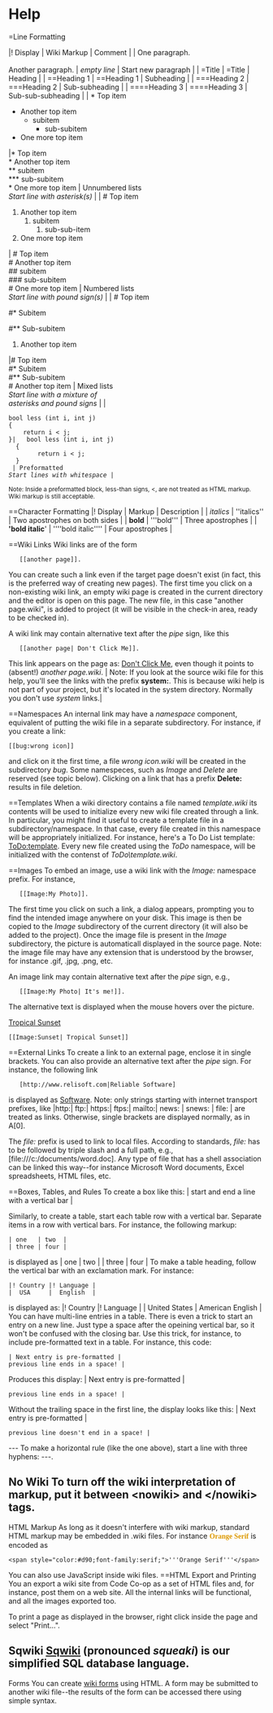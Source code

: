 =Help
==Line Formatting

|! Display | Wiki Markup | Comment |
| One paragraph.<br/>&nbsp;<br/>Another paragraph. | ''empty line'' | Start new paragraph |
| =Title
| <nowiki>=Title</nowiki> | Heading |
| ==Heading 1
| <nowiki>==Heading 1</nowiki> | Subheading |
| ===Heading 2
| <nowiki>===Heading 2</nowiki> | Sub-subheading |
| ====Heading 3
| <nowiki>====Heading 3</nowiki> | Sub-sub-subheading |
| * Top item
* Another top item
** subitem
*** sub-subitem
* One more top item 
|<nowiki>* Top item</nowiki><br/>
<nowiki>* Another top item</nowiki><br/>
<nowiki>** subitem</nowiki><br/>
<nowiki>*** sub-subitem</nowiki><br/>
<nowiki>* One more top item</nowiki> | Unnumbered lists<br/>''Start line with asterisk(s)'' |
| # Top item
# Another top item
## subitem
### sub-sub-item
# One more top item
| <nowiki># Top item</nowiki><br/>
<nowiki># Another top item</nowiki><br/>
<nowiki>## subitem</nowiki><br/>
<nowiki>### sub-subitem</nowiki><br/>
<nowiki># One more top item</nowiki> | Numbered lists<br/>''Start line with pound sign(s)'' |
| # Top item
#* Subitem
#** Sub-subitem
# Another top item
|<nowiki># Top item</nowiki><br/>
<nowiki>#* Subitem</nowiki><br/>
<nowiki>#** Sub-subitem</nowiki><br/>
<nowiki># Another top item</nowiki> | Mixed lists<br/>''Start line with a mixture of <br/>asterisks and pound signs'' |
|
 bool less (int i, int j)
 {
     return i < j;
 }| &nbsp; bool less (int i, int j)<br/>
&nbsp; {<br/>
&nbsp; &nbsp; &nbsp; &nbsp; return i &lt; j;<br/>
&nbsp; }<br/> | Preformatted<br/>''Start lines with whitespace'' |
<small>Note: Inside a preformatted block, less-than signs, &lt;, are not treated as HTML markup. Wiki markup is still acceptable.</small>

==Character Formatting
|! Display | Markup | Description |
| ''italics'' | <nowiki>''italics''</nowiki> | Two apostrophes on both sides |
| '''bold''' | <nowiki>'''bold'''</nowiki> | Three apostrophes |
| ''''bold italic'''' | <nowiki>''''bold italic''''</nowiki> | Four apostrophes |

==Wiki Links
Wiki links are of the form 
    <nowiki>[[another page]]</nowiki>. 
You can create such a link even if the target page doesn't exist (in fact, this is the preferred way of creating new pages). The first time you click on a non-existing wiki link, an empty wiki page is created in the current directory and the editor is open on this page. The new file, in this case "another page.wiki", is added to project (it will be visible in the check-in area, ready to be checked in).

A wiki link may contain alternative text after the ''pipe'' sign, like this 
    <nowiki>[[another page| Don't Click Me]]</nowiki>. 
This link appears on the page as: [[another page| Don't Click Me]], even though it points to (absent!) ''another page.wiki''.
| Note: If you look at the source wiki file for this help, you'll see the links with the prefix '''system:'''. This is because wiki help is not part of your project, but it's located in the system directory. Normally you don't use ''system'' links.|

==Namespaces
An internal link may have a ''namespace'' component, equivalent of putting the wiki file in a separate subdirectory. For instance, if you create a link:
 <nowiki>[[bug:wrong icon]]</nowiki>
and click on it the first time, a file ''wrong icon.wiki'' will be created in the subdirectory ''bug''. Some namespeces, such as ''Image'' and ''Delete'' are reserved (see topic below). Clicking on a link that has a prefix '''Delete:''' results in file deletion.

==Templates
When a wiki directory contains a file named ''template.wiki'' its contents will be used to initialize every new wiki file created through a link. In particular, you might find it useful to create a template file in a subdirectory/namespace. In that case, every file created in this namespace will be appropriately initialized. For instance, here's a To Do List template: [[system:ToDo:template|ToDo:template]]. Every new file created using the ''ToDo'' namespace, will be initialized with the contenst of ''ToDo\template.wiki''.

==Images
To embed an image, use a wiki link with the ''Image:'' namespace prefix. For instance, 
    <nowiki>[[Image:My Photo]]</nowiki>. 
The first time you click on such a link, a dialog appears, prompting you to find the intended image anywhere on your disk. This image is then be copied to the ''Image'' subdirectory of the current directory (it will also be added to the project). Once the image file is present in the ''Image'' subdirectory, the picture is automaticall displayed in the source page. Note: the image file may have any extension that is understood by the browser, for instance .gif, .jpg, .png, etc. 

An image link may contain alternative text after the ''pipe'' sign, e.g., 
    <nowiki>[[Image:My Photo| It's me!]]</nowiki>. 
The alternative text is displayed when the mouse hovers over the picture.

[[system:Image:Sunset| Tropical Sunset]]
 <nowiki>[[Image:Sunset| Tropical Sunset]]</nowiki>
==External Links
To create a link to an external page, enclose it in single brackets. You can also provide an alternative text after the ''pipe'' sign. For instance, the following link
    <nowiki>[http://www.relisoft.com|Reliable Software]</nowiki>
is displayed as [http://www.relisoft.com|Reliable Software]. Note: only strings starting with internet transport prefixes, like 
|http:| ftp:| https:| ftps:| mailto:| news: | snews: | file: |
are treated as links. Otherwise, single brackets are displayed normally, as in A[0]. 

The ''file:'' prefix is used to link to local files. According to standards, ''file:'' has to be followed by triple slash and a full path, e.g., <nowiki>[file:///c:/documents/word.doc]</nowiki>. Any type of file that has a shell association can be linked this way--for instance Microsoft Word documents, Excel spreadsheets, HTML files, etc.

==Boxes, Tables, and Rules
To create a box like this:
| start and end a line with a vertical bar |

Similarly, to create a table, start each table row with a vertical bar. Separate items in a row with vertical bars. For instance, the following markup:
 | one   | two  |
 | three | four |
is displayed as
| one    | two |
| three | four |
To make a table heading, follow the vertical bar with an exclamation mark. For instance:
 |! Country |! Language |
 |  USA     |  English  |
is displayed as:
|! Country |! Language |
| United States | American English |
You can have multi-line entries in a table. There is even a trick to start an entry on a new line. Just type a space after the opeining vertical bar, so it won't be confused with the closing bar. Use this trick, for instance, to include pre-formatted text in a table. For instance, this code:
 | Next entry is pre-formatted | 
 previous line ends in a space! |
Produces this display:
| Next entry is pre-formatted | 
 previous line ends in a space! |
Without the trailing space in the first line, the display looks like this:
| Next entry is pre-formatted |
 previous line doesn't end in a space! |
---
To make a horizontal rule (like the one above), start a line with three hyphens: ---.
==No Wiki
To turn off the wiki interpretation of markup, put it between &lt;nowiki&gt; and &lt;/nowiki&gt; tags.
==HTML Markup
As long as it doesn't interfere with wiki markup, standard HTML markup may be embedded in .wiki files. For instance <span style="color:#d90;font-family:serif;">'''Orange Serif'''</span> is encoded as
 <nowiki>&lt;span style="color:#d90;font-family:serif;"&gt;'''Orange Serif'''&lt;/span&gt;</nowiki>
You can also use JavaScript inside wiki files.
==HTML Export and Printing
You an export a wiki site from Code Co-op as a set of HTML files and, for instance, post them on a web site. All the internal links will be functional, and all the images exported too.

To print a page as displayed in the browser, right click inside the page and select "Print...".
==Sqwiki
[[system:Sqwiki Help| Sqwiki]] (pronounced ''squeaki'') is our simplified SQL database language. 
==Forms
You can create [[system:Forms Help| wiki forms]] using HTML. A form may be submitted to another wiki file--the results of the form can be accessed there using simple syntax.
